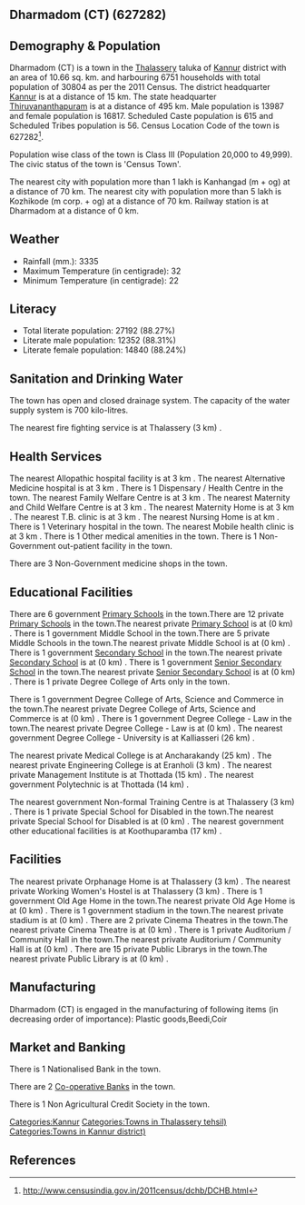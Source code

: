 {{Infobox settlement
| name=Dharmadom (CT)
| native_name=
| native_name_lang=
| other_name=
| nickname=
| settlement_type=Town
| image_skyline=
| image_alt=
| image_caption=
| pushpin_map=India Kerala
| pushpin_label_position=right
| pushpin_map_alt=
| pushpin_map_caption=Location in Kerala, India
| latd=
| latm=
| lats=
| latNS=
| longd=
| longm=
| longs=
| longEW=
| coordinates_display=inline,title
| subdivision_type=Country
| subdivision_name={{flag|India}}
| subdivision_type1=[[States and territories of India|State]]
| subdivision_name1=Kerala 
| subdivision_type2=[[List of districts of India|District]]
| subdivision_name2=Kannur
| subdivision_type3=Tahsil
| subdivision_name3=Thalassery
| website=
| established_title=<!-- Established -->
| established_date=
| founder=
| named_for=
| government_type=
| governing_body=
| unit_pref=Metric
| area_footnotes=
| area_rank=
| area_total_km2=10.66
| elevation_footnotes=
| elevation_m=
| population_total=30804
| population_as_of=2011
| population_rank=
| population_density_km2=2889
| population_demonym=
| population_footnotes=
| demographics_type1=Languages=
| demographics1_title1=Official=
| demographics1_info1=[[Malayalam language|Malayalam]]
| timezone1=[[Indian Standard Time|IST]]
| utc_offset1==+5:30
| postal_code_type=[[Postal Index Number|PIN]]
| postal_code=
| area_code_type=Telephone code
| area_code=
| registration_plate=
| blank1_name_sec1=Nearest city
| blank1_info_sec1=[[Kanhangad  (m + og)]]
| blank2_name_sec1=[[Human sex ratio|Sex ratio]]
| blank2_info_sec1=1202
| blank3_name_sec1=Literacy
| blank3_info_sec1=88.27%
| blank1_name_sec2=[[2011 Census of India|2011 census]] code
| blank1_info_sec2=627282
| footnotes=
}}

== Dharmadom (CT) (627282) ==

== Demography & Population ==

Dharmadom (CT) is a town in the [[Thalassery]] taluka of [[Kannur]] district with an area of 10.66 sq. km. and harbouring 6751 households with total population of 30804 as per the 2011 Census. The district headquarter [[Kannur]] is at a distance of 15 km. The state headquarter [[Thiruvananthapuram]] is at a distance of 495 km. Male population is 13987 and female population is 16817. Scheduled Caste population is 615 and Scheduled Tribes population is 56. Census Location Code of the town is 627282<ref>http://www.censusindia.gov.in/2011census/dchb/DCHB.html</ref>.

Population wise class of the town is Class III (Population 20,000 to 49,999).
The civic status of the town is 'Census Town'.

The nearest city with population more than 1 lakh is Kanhangad  (m + og) at a distance of 70 km. The nearest city with population more than 5 lakh is Kozhikode (m corp. + og) at a distance of 70 km. Railway station is at Dharmadom at a distance of 0 km.


== Weather ==  
* Rainfall (mm.): 3335 
* Maximum Temperature (in centigrade): 32
* Minimum Temperature (in centigrade): 22


== Literacy ==  
* Total literate population: 27192 (88.27%)
* Literate male population: 12352 (88.31%)
* Literate female population: 14840 (88.24%)


== Sanitation and Drinking Water ==  
The town has open and closed drainage system.
The capacity of the water supply system is 700 kilo-litres.

The nearest fire fighting service is at Thalassery (3 km) .


== Health Services ==
The nearest Allopathic hospital facility is at 3 km .
The nearest Alternative Medicine hospital is at 3 km .
There is 1 Dispensary / Health Centre in the town.
The nearest Family Welfare Centre is at 3 km .
The nearest Maternity and Child Welfare Centre is at 3 km .
The nearest Maternity Home is at 3 km .
The nearest T.B. clinic is at 3 km .
The nearest Nursing Home is at  km .
There is 1 Veterinary hospital in the town.
The nearest Mobile health clinic is at 3 km .
There is 1 Other medical amenities in the town.
There is 1 Non-Government out-patient facility in the town.


There are 3 Non-Government medicine shops in the town.


== Educational Facilities ==
There are 6 government [[Primary School]]s in the town.There are 12 private [[Primary School]]s in the town.The nearest private [[Primary School]] is at  (0 km) .
There is 1 government Middle School in the town.There are 5 private Middle Schools in the town.The nearest private Middle School is at  (0 km) .
There is 1 government [[Secondary School]] in the town.The nearest private [[Secondary School]] is at  (0 km) .
There is 1 government [[Senior Secondary School]] in the town.The nearest private [[Senior Secondary School]] is at  (0 km) .
There is 1 private Degree College of Arts only in the town. 
 
 
 
 
There is 1 government Degree College of Arts, Science and Commerce in the town.The nearest private Degree College of Arts, Science and Commerce is at  (0 km) .
There is 1 government Degree College - Law in the town.The nearest private Degree College - Law is at  (0 km) .
The nearest government Degree College - University is at Kalliasseri (26 km) .
 
The nearest private Medical College is at Ancharakandy (25 km) .
The nearest private Engineering College is at Eranholi (3 km) .
The nearest private Management Institute is at Thottada  (15 km) .
The nearest government Polytechnic is at Thottada (14 km) .
 
The nearest government Non-formal Training Centre is at Thalassery (3 km) .
There is 1 private Special School for Disabled in the town.The nearest private Special School for Disabled is at  (0 km) .
The nearest government other educational facilities is at Koothuparamba (17 km) .


== Facilities ==
The nearest private Orphanage Home is at Thalassery (3 km) .
The nearest private Working Women's Hostel is at Thalassery (3 km) .
There is 1 government Old Age Home in the town.The nearest private Old Age Home is at  (0 km) .
There is 1 government stadium in the town.The nearest private stadium is at  (0 km) .
There are 2 private Cinema Theatres in the town.The nearest private Cinema Theatre is at  (0 km) .
There is 1 private Auditorium / Community Hall in the town.The nearest private Auditorium / Community Hall is at  (0 km) .
There are 15 private Public Librarys in the town.The nearest private Public Library is at  (0 km) .


== Manufacturing ==
Dharmadom (CT) is engaged in the manufacturing of following items (in decreasing order of importance): Plastic goods,Beedi,Coir


== Market and Banking ==
There is 1 Nationalised Bank in the town.

There are 2 [[Co-operative Bank]]s in the town.

There is 1 Non Agricultural Credit Society in the town.


[[Categories:Kannur]]
[[Categories:Towns in Thalassery tehsil)]]
[[Categories:Towns in Kannur district)]]


== References ==
{{Reflist}}


